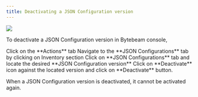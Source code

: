 ```yaml
---
title: Deactivating a JSON Configuration version
---
```


![](https://usercontent.clueso.io/1f4455e0-789e-4beb-8cd9-4dac96bc47e4/88551336-e1c0-4c73-8a16-08b1c2611127/7a41e8a2-aa34-45d7-810b-4239516c8d41/images/3a61dbc6-b063-4be5-a7bc-ab3e9b28ed18.gif)

To deactivate a JSON Configuration version in Bytebeam console,

<Steps>
  <Step title="Access Actions Tab">
    Click on the **Actions** tab
  </Step>
  <Step title="Go to Inventory Tab and Access JSON Configurations Tab">
    Navigate to the **JSON Configurations** tab by clicking on Inventory section
  </Step>
  <Step title="Locate the desired JSON Configuration version ">
    Click on **JSON Configurations** tab and locate the desired **JSON Configuration version**
</Step>
<Step title="Click on Deactivate icon and Initiate Deactivation">
    Click on **Deactivate** icon against the located version and click on **Deactivate** button.
</Step>
</Steps>

<Warning>When a JSON Configuration version is deactivated, it cannot be activated again.</Warning>
